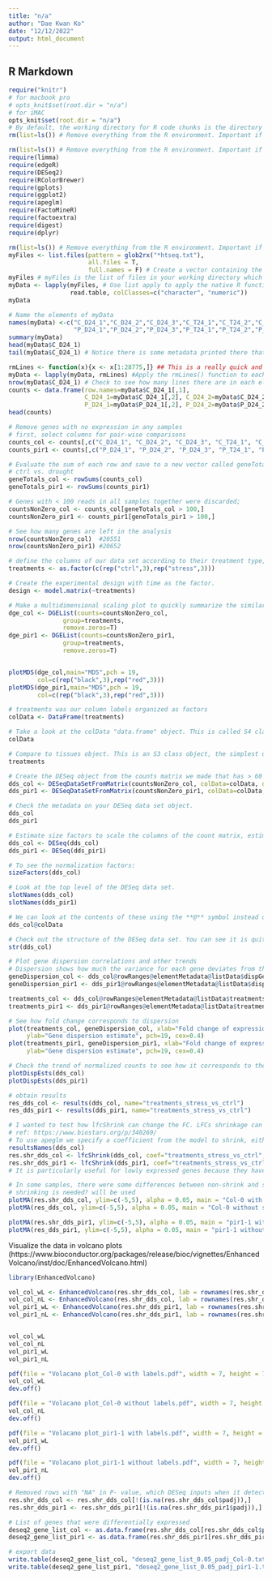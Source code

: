 ```yaml
---
title: "n/a"
author: "Dae Kwan Ko"
date: "12/12/2022"
output: html_document
---
```


## R Markdown

```r
require("knitr")
# for macbook pro
# opts_knit$set(root.dir = "n/a")
# for iMAC
opts_knit$set(root.dir = "n/a")
# By default, the working directory for R code chunks is the directory that contains the Rmd document. 
rm(list=ls()) # Remove everything from the R environment. Important if you have some variables saved already
```

```r
rm(list=ls()) # Remove everything from the R environment. Important if you have some variables saved already
require(limma)
require(edgeR)
require(DESeq2)
require(RColorBrewer)
require(gplots)
require(ggplot2)
require(apeglm)
require(FactoMineR)
require(factoextra)
require(digest)
require(dplyr)
```

```r
rm(list=ls()) # Remove everything from the R environment. Important if you have some variables saved already
myFiles <- list.files(pattern = glob2rx("*htseq.txt"), 
                      all.files = T, 
                      full.names = F) # Create a vector containing the names of your files
myFiles # myFiles is the list of files in your working directory which match the pattern *_htseq.txt.
myData <- lapply(myFiles, # Use list apply to apply the native R functi on read.table() to myFiles
                 read.table, colClasses=c("character", "numeric"))
myData

# Name the elements of myData
names(myData) <-c("C_D24_1","C_D24_2","C_D24_3","C_T24_1","C_T24_2","C_T24_3", 
                  "P_D24_1","P_D24_2","P_D24_3","P_T24_1","P_T24_2","P_T24_3")
summary(myData)
head(myData$C_D24_1)
tail(myData$C_D24_1) # Notice there is some metadata printed there that we should remove or those will be counted as gene names and expression counts

rmLines <- function(x){x <- x[1:28775,]} ## This is a really quick and dirty solution. This is a function to select the first xxxxx lines.
myData <- lapply(myData, rmLines) #Apply the rmLines() function to each object in the myData list.
nrow(myData$C_D24_1) # Check to see how many lines there are in each element of myData now. There should be only 34129
counts <- data.frame(row.names=myData$C_D24_1[,1],
                     C_D24_1=myData$C_D24_1[,2], C_D24_2=myData$C_D24_2[,2], C_D24_3=myData$C_D24_3[,2], C_T24_1=myData$C_T24_1[,2], C_T24_2=myData$C_T24_2[,2], C_T24_3=myData$C_T24_3[,2],
                     P_D24_1=myData$P_D24_1[,2], P_D24_2=myData$P_D24_2[,2], P_D24_3=myData$P_D24_3[,2], P_T24_1=myData$P_T24_1[,2], P_T24_2=myData$P_T24_2[,2], P_T24_3=myData$P_T24_3[,2])
head(counts)
```

```r
# Remove genes with no expression in any samples
# first, select columns for pair-wise comparisons 
counts_col <- counts[,c("C_D24_1", "C_D24_2", "C_D24_3", "C_T24_1", "C_T24_2", "C_T24_3")]
counts_pir1 <- counts[,c("P_D24_1", "P_D24_2", "P_D24_3", "P_T24_1", "P_T24_2", "P_T24_3")]

# Evaluate the sum of each row and save to a new vector called geneTotals
# ctrl vs. drought
geneTotals_col <- rowSums(counts_col)
geneTotals_pir1 <- rowSums(counts_pir1)

# Genes with < 100 reads in all samples together were discarded;
countsNonZero_col <- counts_col[geneTotals_col > 100,]
countsNonZero_pir1 <- counts_pir1[geneTotals_pir1 > 100,]

# See how many genes are left in the analysis
nrow(countsNonZero_col)  #20551
nrow(countsNonZero_pir1) #20652
```


```r
# define the columns of our data set according to their treatment type, the factor in this experiment. Arbitrarily named as ctrl and stress, but these two samples are not in the relationship.
treatments <- as.factor(c(rep("ctrl",3),rep("stress",3)))

# Create the experimental design with time as the factor.
design <- model.matrix(~treatments)

# Make a multidimensional scaling plot to quickly summarize the similarity of your samples.
dge_col <- DGEList(counts=countsNonZero_col, 
               group=treatments, 
               remove.zeros=T) 
dge_pir1 <- DGEList(counts=countsNonZero_pir1, 
               group=treatments, 
               remove.zeros=T) 


plotMDS(dge_col,main="MDS",pch = 19,
        col=c(rep("black",3),rep("red",3)))
plotMDS(dge_pir1,main="MDS",pch = 19,
        col=c(rep("black",3),rep("red",3)))

```


```r
# treatments was our column labels organized as factors
colData <- DataFrame(treatments)

# Take a look at the colData "data.frame" object. This is called S4 class object in R specifically designed to be operated on differently by various functions, similar to object oriented programming. It is not a normal data.frame.            
colData

# Compare to tissues object. This is an S3 class object, the simplest data type in R.
treatments

# Create the DESeq object from the counts matrix we made that has > 60 exprssed genes, uses the new colData object we made to label the treatments, and the same experimental design using treatments as the nominal categories. 
dds_col <- DESeqDataSetFromMatrix(countsNonZero_col, colData=colData, design=formula(~treatments))
dds_pir1 <- DESeqDataSetFromMatrix(countsNonZero_pir1, colData=colData, design=formula(~treatments))

# Check the metadata on your DESeq data set object.
dds_col
dds_pir1

# Estimate size factors to scale the columns of the count matrix, estimate dispersions, and fit model
dds_col <- DESeq(dds_col)
dds_pir1 <- DESeq(dds_pir1)

# To see the normalization factors:
sizeFactors(dds_col)
```

```r
# Look at the top level of the DESeq data set.
slotNames(dds_col)
slotNames(dds_pir1)

# We can look at the contents of these using the **@** symbol instead of **$** which is what would be used for an S3 class object.
dds_col@colData

# Check out the structure of the DESeq data set. You can see it is quite complex, and you can use this print out to help you subset any information from the data set.
str(dds_col)

# Plot gene dispersion correlations and other trends
# Dispersion shows how much the variance for each gene deviates from the mean.
geneDispersion_col <- dds_col@rowRanges@elementMetadata@listData$dispGeneEst
geneDispersion_pir1 <- dds_pir1@rowRanges@elementMetadata@listData$dispGeneEst

treatments_col <- dds_col@rowRanges@elementMetadata@listData$treatments_stress_vs_ctrl
treatments_pir1 <- dds_pir1@rowRanges@elementMetadata@listData$treatments_stress_vs_ctrl

# See how fold change corresponds to dispersion
plot(treatments_col, geneDispersion_col, xlab="Fold change of expression (A/b)", title = "Col-0",
     ylab="Gene dispersion estimate", pch=19, cex=0.4)
plot(treatments_pir1, geneDispersion_pir1, xlab="Fold change of expression (A/b)", title = "pir1-1",
     ylab="Gene dispersion estimate", pch=19, cex=0.4)

# Check the trend of normalized counts to see how it corresponds to the dispersion estimate.
plotDispEsts(dds_col)
plotDispEsts(dds_pir1)

# obtain results
res_dds_col <- results(dds_col, name="treatments_stress_vs_ctrl")
res_dds_pir1 <- results(dds_pir1, name="treatments_stress_vs_ctrl")

# I wanted to test how lfcShrink can change the FC. LFCs shrinkage can be used to avoid bias in genes with low read coverage
# ref: https://www.biostars.org/p/340269/
# To use apeglm we specify a coefficient from the model to shrink, either by name or number as the coefficient appears in resultsNames(dds).
resultsNames(dds_col)
res.shr_dds_col <- lfcShrink(dds_col, coef="treatments_stress_vs_ctrl", type="apeglm")
res.shr_dds_pir1 <- lfcShrink(dds_pir1, coef="treatments_stress_vs_ctrl", type="apeglm")
# It is particularly useful for lowly expressed genes because they have high variability and shrinkage can reduce it. 
```


```r
# In some samples, there were some differences between non-shrink and shrink, especially for those that were lowly expressed
# shrinking is needed? will be used
plotMA(res.shr_dds_col, ylim=c(-5,5), alpha = 0.05, main = "Col-0 with shrinking") #with shrinking
plotMA(res_dds_col, ylim=c(-5,5), alpha = 0.05, main = "Col-0 without shrinking") #without shrinking

plotMA(res.shr_dds_pir1, ylim=c(-5,5), alpha = 0.05, main = "pir1-1 with shrinking") #with shrinking
plotMA(res_dds_pir1, ylim=c(-5,5), alpha = 0.05, main = "pir1-1 without shrinking") #without shrinking

```


Visualize the data in volcano plots (https://www.bioconductor.org/packages/release/bioc/vignettes/EnhancedVolcano/inst/doc/EnhancedVolcano.html)
```r
library(EnhancedVolcano)

vol_col_wL <- EnhancedVolcano(res.shr_dds_col, lab = rownames(res.shr_dds_col), x = 'log2FoldChange', y = 'padj', pCutoff = 0.05, FCcutoff = 1, ylim = c(0,300), xlim = c(-8,12)) # with labels
vol_col_nL <- EnhancedVolcano(res.shr_dds_col, lab = rownames(res.shr_dds_col), x = 'log2FoldChange', y = 'padj', pCutoff = 0.05, FCcutoff = 1, ylim = c(0,300), xlim = c(-8,12), labSize = 0) # without labels
vol_pir1_wL <- EnhancedVolcano(res.shr_dds_pir1, lab = rownames(res.shr_dds_pir1), x = 'log2FoldChange', y = 'padj', pCutoff = 0.05, FCcutoff = 1, ylim = c(0,300), xlim = c(-8,12)) # with labels
vol_pir1_nL <- EnhancedVolcano(res.shr_dds_pir1, lab = rownames(res.shr_dds_pir1), x = 'log2FoldChange', y = 'padj', pCutoff = 0.05, FCcutoff = 1, ylim = c(0,300), xlim = c(-8,12), labSize = 0) # without labels


vol_col_wL
vol_col_nL
vol_pir1_wL
vol_pir1_nL

pdf(file = "Volacano plot_Col-0 with labels.pdf", width = 7, height = 7) # defaults to 7 x 7 inches
vol_col_wL
dev.off()

pdf(file = "Volacano plot_Col-0 without labels.pdf", width = 7, height = 7) # defaults to 7 x 7 inches
vol_col_nL
dev.off()

pdf(file = "Volacano plot_pir1-1 with labels.pdf", width = 7, height = 7) # defaults to 7 x 7 inches
vol_pir1_wL
dev.off()

pdf(file = "Volacano plot_pir1-1 without labels.pdf", width = 7, height = 7) # defaults to 7 x 7 inches
vol_pir1_nL
dev.off()
```

```r
# Removed rows with "NA" in P- value, which DESeq inputs when it detects extreme outliers in samples u sing Cook's distance calculation. These may have a significant effect on the model, or, perhaps the model we used (~treatments) does not account for some property of the data...
res.shr_dds_col <- res.shr_dds_col[!(is.na(res.shr_dds_col$padj)),] 
res.shr_dds_pir1 <- res.shr_dds_pir1[!(is.na(res.shr_dds_pir1$padj)),]  

# List of genes that were differentially expressed
deseq2_gene_list_col <- as.data.frame(res.shr_dds_col[res.shr_dds_col$padj < 0.05,])
deseq2_gene_list_pir1 <- as.data.frame(res.shr_dds_pir1[res.shr_dds_pir1$padj < 0.05,])

# export data
write.table(deseq2_gene_list_col, "deseq2_gene_list_0.05_padj_Col-0.txt", sep="\t")
write.table(deseq2_gene_list_pir1, "deseq2_gene_list_0.05_padj_pir1-1.txt", sep="\t")
```

